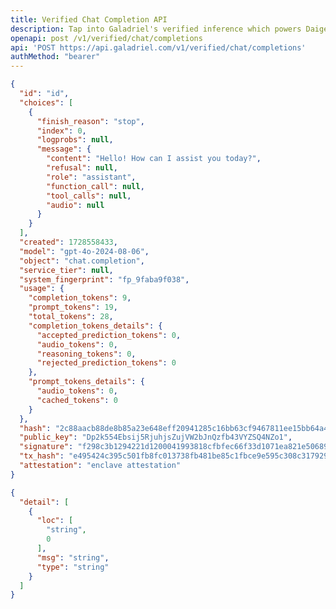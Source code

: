 ```yaml
---
title: Verified Chat Completion API
description: Tap into Galadriel's verified inference which powers Daige's Proof of Sentience. Returns additional proof metadata on top of OpenAI's chat completion API.
openapi: post /v1/verified/chat/completions
api: 'POST https://api.galadriel.com/v1/verified/chat/completions'
authMethod: "bearer"
---
```


<ResponseExample>

```json 200
{
  "id": "id",
  "choices": [
    {
      "finish_reason": "stop",
      "index": 0,
      "logprobs": null,
      "message": {
        "content": "Hello! How can I assist you today?",
        "refusal": null,
        "role": "assistant",
        "function_call": null,
        "tool_calls": null,
        "audio": null
      }
    }
  ],
  "created": 1728558433,
  "model": "gpt-4o-2024-08-06",
  "object": "chat.completion",
  "service_tier": null,
  "system_fingerprint": "fp_9faba9f038",
  "usage": {
    "completion_tokens": 9,
    "prompt_tokens": 19,
    "total_tokens": 28,
    "completion_tokens_details": {
      "accepted_prediction_tokens": 0,
      "audio_tokens": 0,
      "reasoning_tokens": 0,
      "rejected_prediction_tokens": 0
    },
    "prompt_tokens_details": {
      "audio_tokens": 0,
      "cached_tokens": 0
    }
  },
  "hash": "2c88aacb88de8b85a23e648eff20941285c16bb63cf9467811ee15bb64a40445",
  "public_key": "Dp2k554Ebsij5RjuhjsZujVW2bJnQzfb43VYZSQ4NZo1",
  "signature": "f298c3b1294221d1200041993818cfbfec66f33d1071ea821e5068978099cd60179dbf66839570dd9ada5f661e7d8475a03b536f42e540db3bed6f21d5741301",
  "tx_hash": "e495424c395c501fb8fc013738fb481be85c1fbce9e595c308c31792983b2ffa10eca9c7dda0c8768ce12d0ff49a089cd5068d847eea8ae7544d5435d7f6010d",
  "attestation": "enclave attestation"
}
```

```json 422
{
  "detail": [
    {
      "loc": [
        "string",
        0
      ],
      "msg": "string",
      "type": "string"
    }
  ]
}
```

</ResponseExample>